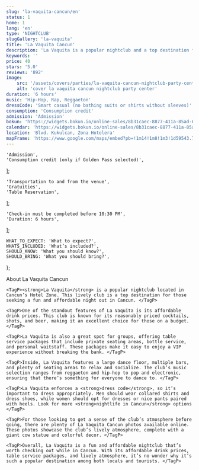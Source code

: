 ```yaml
---
slug: 'la-vaquita-cancun/en'
status: 1
home: 1
lang: 'en'
type: 'NIGHTCLUB'
slugGallery: 'la-vaquita'
title: 'La Vaquita Cancun'
description: 'La Vaquita is a popular nightclub and a top destination for those seeking a fun and affordable night out in Cancun.'
keywords: ''
price: 40
stars: '5.0'
reviews: '892'
image:
    src: '/assets/covers/parties/la-vaquita-cancun-nightclub-party-center.webp'
    alt: 'cover la vaquita cancun nightclub party center'
duration: '6 hours'
music: 'Hip-Hop, Rap, Reggaeton'
dressCode: 'Smart casual (no bathing suits or shirts without sleeves)'
consumption: 'Consumption credit'
admission: 'Admission'
bokun: 'https://widgets.bokun.io/online-sales/8b31caec-8877-411a-85ad-682828170619/experience/745897?partialView=1'
calendar: 'https://widgets.bokun.io/online-sales/8b31caec-8877-411a-85ad-682828170619/experience-calendar/745897'
location: 'Blvd. Kukulcan, Zona Hotelera'
mapFrame: 'https://www.google.com/maps/embed?pb=!1m14!1m8!1m3!1d59543.71366846618!2d-86.747303!3d21.133204!3m2!1i1024!2i768!4f13.1!3m3!1m2!1s0x8f4c2898bfa149cb%3A0xb6ebef3afef3096d!2sLa%20Vaquita%20Canc%C3%BAn!5e0!3m2!1ses!2smx!4v1704731510272!5m2!1ses!2smx'
---
```



    'Admission',
    'Consumption credit (only if Golden Pass selected)',
];

    'Transportation to and from the venue',
    'Gratuities',
    'Table Reservation',
];

    'Check-in must be completed before 10:30 PM',
    'Duration: 6 hours',
];

    WHAT_TO_EXPECT: 'What to expect?',
    WHATS_INCLUDED: 'What’s included?',
    SHOULD_KNOW: 'What you should know?',
    SHOULD_BRING: 'What you should bring?',
};

<Accordion client:visible title={titles.WHAT_TO_EXPECT} idHash="whatToExpect">
    <TagH2>About La Vaquita Cancun</TagH2>

    <TagP><strong>La Vaquita</strong> is a popular nightclub located in Cancun’s Hotel Zone. This lively club is a top destination for those seeking a fun and affordable night out in Cancun. </TagP>

    <TagP>One of the standout features of La Vaquita is its affordable drink prices. This club is known for its reasonably priced cocktails, shots, and beer, making it an excellent choice for those on a budget. </TagP>

    <TagP>La Vaquita is also a great spot for groups, offering table service packages that include private seating areas, bottle service, and personal waitstaff. These packages make it easy to enjoy a VIP experience without breaking the bank. </TagP>

    <TagP>Inside, La Vaquita features a large dance floor, multiple bars, and plenty of seating areas to relax and socialize. The club’s music selection ranges from reggaeton and hip-hop to pop and electronic, ensuring that there’s something for everyone to dance to. </TagP>

    <TagP>La Vaquita enforces a <strong>dress code</strong>, so it’s important to dress appropriately. Men should wear collared shirts and dress shoes, while women should opt for dresses or nice pants paired with heels. Look for more <strong>nightlife in Cancun</strong> options </TagP>

    <TagP>For those looking to get a sense of the club’s atmosphere before going, there are plenty of La Vaquita Cancun photos available online. These photos showcase the club’s lively atmosphere, complete with a giant cow statue and colorful decor. </TagP>

    <TagP>Overall, La Vaquita is a fun and affordable nightclub that’s worth checking out while in Cancun. With its affordable drink prices, table service packages, and lively atmosphere, it’s no wonder why it’s such a popular destination among both locals and tourists. </TagP>
</Accordion>

<Accordion client:visible title={titles.WHATS_INCLUDED} idHash="whatsIncluded">
    <Inclusions includes={includes} notIncludes={notIncludes} />
</Accordion>

<Accordion client:visible title={titles.SHOULD_KNOW} idHash="whatYouShouldKnow">
    <ShouldKnow shouldKnow={shouldKnow} />
</Accordion>
